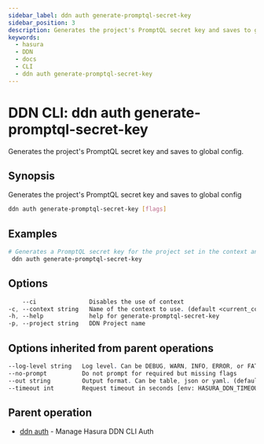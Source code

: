```yaml
---
sidebar_label: ddn auth generate-promptql-secret-key
sidebar_position: 3
description: Generates the project's PromptQL secret key and saves to global config using the DDN CLI
keywords:
  - hasura
  - DDN
  - docs
  - CLI
  - ddn auth generate-promptql-secret-key
---
```


# DDN CLI: ddn auth generate-promptql-secret-key

Generates the project's PromptQL secret key and saves to global config.

## Synopsis

Generates the project's PromptQL secret key and saves to global config

```bash
ddn auth generate-promptql-secret-key [flags]
```

## Examples

```bash
# Generates a PromptQL secret key for the project set in the context and saves to global config
 ddn auth generate-promptql-secret-key
```

## Options

```sass
    --ci               Disables the use of context
-c, --context string   Name of the context to use. (default <current_context>)
-h, --help             help for generate-promptql-secret-key
-p, --project string   DDN Project name
```

## Options inherited from parent operations

```sass
--log-level string   Log level. Can be DEBUG, WARN, INFO, ERROR, or FATAL. (default "INFO")
--no-prompt          Do not prompt for required but missing flags
--out string         Output format. Can be table, json or yaml. (default "table")
--timeout int        Request timeout in seconds [env: HASURA_DDN_TIMEOUT] (default 100)
```

## Parent operation

- [ddn auth](/reference/cli/commands/ddn_auth) - Manage Hasura DDN CLI Auth
